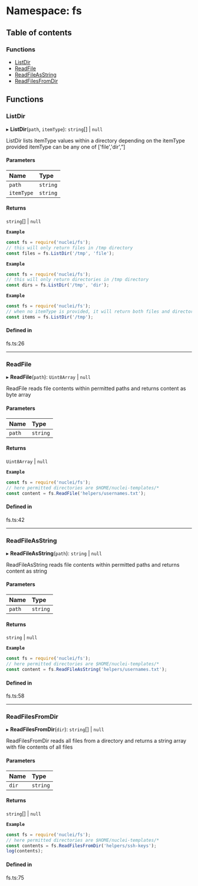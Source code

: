 # Namespace: fs

## Table of contents

### Functions

- [ListDir](/templates/protocols/javascript/modules/fs#listdir)
- [ReadFile](/templates/protocols/javascript/modules/fs#readfile)
- [ReadFileAsString](/templates/protocols/javascript/modules/fs#readfileasstring)
- [ReadFilesFromDir](/templates/protocols/javascript/modules/fs#readfilesfromdir)

## Functions

### ListDir

▸ **ListDir**(`path`, `itemType`): `string`[] \| ``null``

ListDir lists itemType values within a directory
depending on the itemType provided
itemType can be any one of ['file','dir',”]

#### Parameters

| Name | Type |
| :------ | :------ |
| `path` | `string` |
| `itemType` | `string` |

#### Returns

`string`[] \| ``null``

**`Example`**

```javascript
const fs = require('nuclei/fs');
// this will only return files in /tmp directory
const files = fs.ListDir('/tmp', 'file');
```

**`Example`**

```javascript
const fs = require('nuclei/fs');
// this will only return directories in /tmp directory
const dirs = fs.ListDir('/tmp', 'dir');
```

**`Example`**

```javascript
const fs = require('nuclei/fs');
// when no itemType is provided, it will return both files and directories
const items = fs.ListDir('/tmp');
```

#### Defined in

fs.ts:26

___

### ReadFile

▸ **ReadFile**(`path`): `Uint8Array` \| ``null``

ReadFile reads file contents within permitted paths
and returns content as byte array

#### Parameters

| Name | Type |
| :------ | :------ |
| `path` | `string` |

#### Returns

`Uint8Array` \| ``null``

**`Example`**

```javascript
const fs = require('nuclei/fs');
// here permitted directories are $HOME/nuclei-templates/*
const content = fs.ReadFile('helpers/usernames.txt');
```

#### Defined in

fs.ts:42

___

### ReadFileAsString

▸ **ReadFileAsString**(`path`): `string` \| ``null``

ReadFileAsString reads file contents within permitted paths
and returns content as string

#### Parameters

| Name | Type |
| :------ | :------ |
| `path` | `string` |

#### Returns

`string` \| ``null``

**`Example`**

```javascript
const fs = require('nuclei/fs');
// here permitted directories are $HOME/nuclei-templates/*
const content = fs.ReadFileAsString('helpers/usernames.txt');
```

#### Defined in

fs.ts:58

___

### ReadFilesFromDir

▸ **ReadFilesFromDir**(`dir`): `string`[] \| ``null``

ReadFilesFromDir reads all files from a directory
and returns a string array with file contents of all files

#### Parameters

| Name | Type |
| :------ | :------ |
| `dir` | `string` |

#### Returns

`string`[] \| ``null``

**`Example`**

```javascript
const fs = require('nuclei/fs');
// here permitted directories are $HOME/nuclei-templates/*
const contents = fs.ReadFilesFromDir('helpers/ssh-keys');
log(contents);
```

#### Defined in

fs.ts:75
